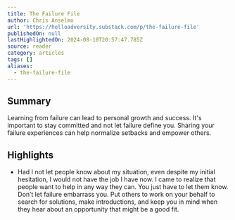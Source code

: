 ```yaml
---
title: The Failure File
author: Chris Anselmo
url: 'https://helloadversity.substack.com/p/the-failure-file'
publishedOn: null
lastHighlightedOn: 2024-08-10T20:57:47.785Z
source: reader
category: articles
tags: []
aliases:
  - the-failure-file
---
```

## Summary

Learning from failure can lead to personal growth and success. It's important to stay committed and not let failure define you. Sharing your failure experiences can help normalize setbacks and empower others.

## Highlights
- Had I not let people know about my situation, even despite my initial hesitation, I would not have the job I have now. I came to realize that people want to help in any way they can. You just have to let them know.
  Don’t let failure embarrass you. Put others to work on your behalf to search for solutions, make introductions, and keep you in mind when they hear about an opportunity that might be a good fit.
